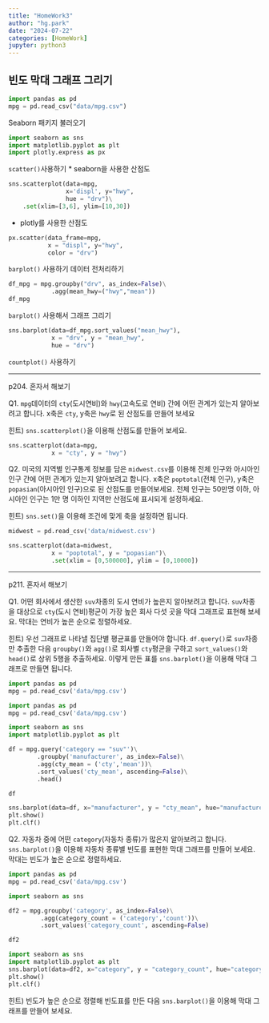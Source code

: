 ```yaml
---
title: "HomeWork3"
author: "hg.park"
date: "2024-07-22"
categories: [HomeWork]
jupyter: python3
---
```


## 빈도 막대 그래프 그리기
```python
import pandas as pd
mpg = pd.read_csv("data/mpg.csv")
```

Seaborn 패키지 불러오기

```python
import seaborn as sns
import matplotlib.pyplot as plt
import plotly.express as px
```

`scatter()`사용하기
* seaborn을 사용한 산점도

```python
sns.scatterplot(data=mpg,
                x='displ', y="hwy",
                hue = "drv")\
    .set(xlim=[3,6], ylim=[10,30])
```

* plotly를 사용한 산점도
```python
px.scatter(data_frame=mpg,
           x = "displ", y="hwy",
           color = "drv")
```

`barplot()` 사용하기
데이터 전처리하기

```python
df_mpg = mpg.groupby("drv", as_index=False)\
            .agg(mean_hwy=("hwy","mean"))
df_mpg
```

`barplot()` 사용해서 그래프 그리기
```python
sns.barplot(data=df_mpg.sort_values("mean_hwy"),
            x = "drv", y = "mean_hwy",
            hue = "drv")
```

`countplot()` 사용하기

___

p204. 혼자서 해보기

Q1. `mpg`데이터의 `cty`(도시연비)와 `hwy`(고속도로 연비) 간에 어떤 관계가 있는지 알아보려고 합니다. x축은 `cty`, y축은 `hwy`로 된 산점도를 만들어 보세요

힌트) `sns.scatterplot()`을 이용해 산점도를 만들어 보세요.
```python
sns.scatterplot(data=mpg,
            x = "cty", y = "hwy")
```

Q2. 미국의 지역별 인구통계 정보를 담은 `midwest.csv`를 이용해 전체 인구와 아시아인 인구 간에 어떤 관계가 있는지 알아보려고 합니다. x축은 `poptotal`(전체 인구), y축은 `popasian`(아시아인 인구)으로 된 산점도를 만들어보세요. 전체 인구는 50만명 이하, 아시아인 인구는 1만 명 이하인 지역만 산점도에 표시되게 설정하세요.

힌트) `sns.set()`을 이용해 조건에 맞게 축을 설정하면 됩니다.
```python
midwest = pd.read_csv('data/midwest.csv')

sns.scatterplot(data=midwest,
            x = "poptotal", y = "popasian")\
            .set(xlim = [0,500000], ylim = [0,10000])
```

___

p211. 혼자서 해보기

Q1. 어떤 회사에서 생산한 `suv`차종의 도시 연비가 높은지 알아보려고 합니다. `suv`차종을 대상으로 `cty`(도시 연비)평균이 가장 높은 회사 다섯 곳을 막대 그래프로 표현해 보세요. 막대는 연비가 높은 순으로 정렬하세요.

힌트) 우선 그래프로 나타낼 집단별 평균표를 만들어야 합니다. `df.query()`로 `suv`차종만 추출한 다음 `groupby()`와 `agg()`로 회사별 `cty`평균을 구하고 `sort_values()`와 `head()`로 상위 5행을 추출하세요. 이렇게 만든 표를 `sns.barplot()`을 이용해 막대 그래프로 만들면 됩니다.
```python
import pandas as pd
mpg = pd.read_csv('data/mpg.csv')
```

```python
import pandas as pd
mpg = pd.read_csv('data/mpg.csv')

import seaborn as sns
import matplotlib.pyplot as plt

df = mpg.query('category == "suv"')\
        .groupby('manufacturer', as_index=False)\
        .agg(cty_mean = ('cty','mean'))\
        .sort_values('cty_mean', ascending=False)\
        .head()

df

sns.barplot(data=df, x="manufacturer", y = "cty_mean", hue="manufacturer")
plt.show()
plt.clf()
```

Q2. 자동차 중에 어떤 `category`(자동차 종류)가 많은지 알아보려고 합니다. `sns.barplot()`을 이용해 자동차 종류별 빈도를 표현한 막대 그래프를 만들어 보세요. 막대는 빈도가 높은 순으로 정렬하세요.
```python
import pandas as pd
mpg = pd.read_csv('data/mpg.csv')

import seaborn as sns

df2 = mpg.groupby('category', as_index=False)\
         .agg(category_count = ('category','count'))\
         .sort_values('category_count', ascending=False)

df2

import seaborn as sns
import matplotlib.pyplot as plt
sns.barplot(data=df2, x="category", y = "category_count", hue="category")
plt.show()
plt.clf()
```


힌트) 빈도가 높은 순으로 정렬해 빈도표를 만든 다음 `sns.barplot()`을 이용해 막대 그래프를 만들어 보세요.
